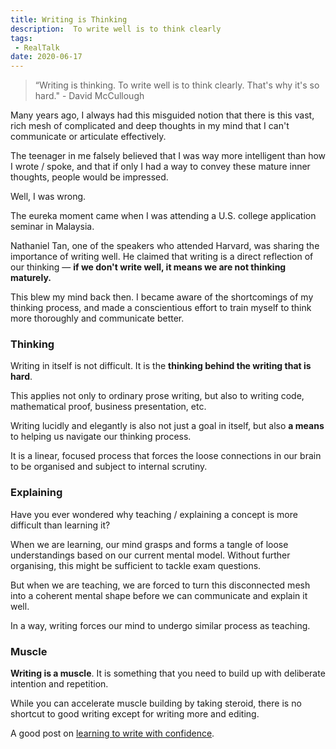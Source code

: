 ```yaml
---
title: Writing is Thinking
description:  To write well is to think clearly
tags:
 - RealTalk
date: 2020-06-17
---
```


> “Writing is thinking. To write well is to think clearly. That's why it's so hard." - David McCullough

Many years ago, I always had this misguided notion that there is this vast, rich mesh of complicated and deep thoughts in my mind that I can't communicate or articulate effectively.

The teenager in me falsely believed that I was way more intelligent than how I wrote / spoke, and that if only I had a way to convey these mature inner thoughts, people would be impressed. 

Well, I was wrong.

The eureka moment came when I was attending a U.S. college application seminar in Malaysia. 

Nathaniel Tan, one of the speakers who attended Harvard, was sharing the importance of  writing well. He claimed that writing is a direct reflection of our thinking — **if we don't write well, it means we are not thinking maturely.**

This blew my mind back then. I became aware of the shortcomings of my thinking process, and made a conscientious effort to train myself to think more thoroughly and communicate better. 

### Thinking

Writing in itself is not difficult. It is the **thinking behind the writing that is hard**. 

This applies not only to ordinary prose writing, but also to writing code, mathematical proof, business presentation, etc.

Writing lucidly and elegantly is also not just a goal in itself, but also **a means** to helping us navigate our thinking process. 

It is a linear, focused process that forces the loose connections in our brain to be organised and subject to internal scrutiny.

### Explaining

Have you ever wondered why teaching / explaining a concept is more difficult than learning it?

When we are learning, our mind grasps and forms a tangle of loose understandings based on our current mental model. Without further organising, this might be sufficient to tackle exam questions.

But when we are teaching, we are forced to turn this disconnected mesh into a coherent mental shape before we can communicate and explain it well.

In a way, writing forces our mind to undergo similar process as teaching.

### Muscle

**Writing is a muscle**. It is something that you need to build up with deliberate intention and repetition. 

While you can accelerate muscle building by taking steroid, there is no shortcut to good writing except for writing more and editing.

A good post on [learning to write with confidence](https://blog.stephsmith.io/learning-to-write-with-confidence/).